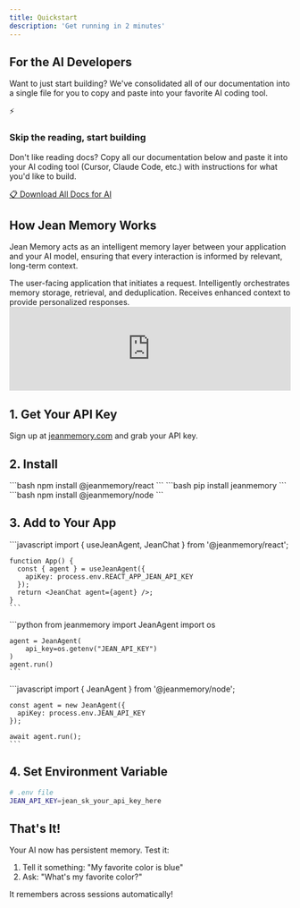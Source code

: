 ```yaml
---
title: Quickstart
description: 'Get running in 2 minutes'
---
```


## For the AI Developers

Want to just start building? We've consolidated all of our documentation into a single file for you to copy and paste into your favorite AI coding tool.

<div style={{
  background: 'linear-gradient(to right, rgb(239 246 255), rgb(238 242 255))',
  border: '1px solid rgb(191 219 254)',
  borderRadius: '0.5rem',
  padding: '1.5rem',
  margin: '1.5rem 0'
}}>
  <div style={{ display: 'flex', alignItems: 'start', gap: '1rem' }}>
    <div style={{
      width: '2.5rem',
      height: '2.5rem',
      background: 'rgb(219 234 254)',
      borderRadius: '0.5rem',
      display: 'flex',
      alignItems: 'center',
      justifyContent: 'center'
    }}>
      ⚡
    </div>
    <div style={{ flex: '1' }}>
      <h3 style={{ margin: '0 0 0.5rem 0', fontSize: '1.125rem', fontWeight: '600' }}>
        Skip the reading, start building
      </h3>
      <p style={{ margin: '0 0 1rem 0', fontSize: '0.875rem', color: '#6b7280' }}>
        Don't like reading docs? Copy all our documentation below and paste it into your AI coding tool (Cursor, Claude Code, etc.) with instructions for what you'd like to build.
      </p>
      <a 
        href="/assets/consolidated-docs.md" 
        download="jean-memory-docs.md"
        style={{
          display: 'inline-flex',
          alignItems: 'center',
          padding: '0.5rem 1rem',
          background: '#2563eb',
          color: 'white',
          borderRadius: '0.375rem',
          textDecoration: 'none',
          fontSize: '0.875rem',
          fontWeight: '500'
        }}
      >
        📋 Download All Docs for AI
      </a>
    </div>
  </div>
</div>

## How Jean Memory Works

Jean Memory acts as an intelligent memory layer between your application and your AI model, ensuring that every interaction is informed by relevant, long-term context.

<CardGroup cols={3}>
    <Card title="Your Application" icon="cloud">
        The user-facing application that initiates a request.
    </Card>
    <Card title="Jean Memory" icon="brain">
        Intelligently orchestrates memory storage, retrieval, and deduplication.
    </Card>
    <Card title="AI Model" icon="sparkles">
        Receives enhanced context to provide personalized responses.
    </Card>
</CardGroup>


<iframe 
    width="100%" 
    style={{aspectRatio: "16 / 9", margin: '2rem 0'}} 
    src="https://www.youtube.com/embed/kO6f7doPjSI" 
    title="YouTube video player" 
    frameBorder="0" 
    allow="accelerometer; autoplay; clipboard-write; encrypted-media; gyroscope; picture-in-picture" 
    allowFullScreen>
</iframe>

## 1. Get Your API Key

Sign up at [jeanmemory.com](https://jeanmemory.com) and grab your API key.

## 2. Install

<Tabs>
  <Tab title="React">
    ```bash
    npm install @jeanmemory/react
    ```
  </Tab>
  <Tab title="Python">
    ```bash
    pip install jeanmemory
    ```
  </Tab>
  <Tab title="Node.js">
    ```bash
    npm install @jeanmemory/node
    ```
  </Tab>
</Tabs>

## 3. Add to Your App

<Tabs>
  <Tab title="React">
    ```javascript
    import { useJeanAgent, JeanChat } from '@jeanmemory/react';
    
    function App() {
      const { agent } = useJeanAgent({ 
        apiKey: process.env.REACT_APP_JEAN_API_KEY 
      });
      return <JeanChat agent={agent} />;
    }
    ```
  </Tab>
  <Tab title="Python">
    ```python
    from jeanmemory import JeanAgent
    import os
    
    agent = JeanAgent(
        api_key=os.getenv("JEAN_API_KEY")
    )
    agent.run()
    ```
  </Tab>
  <Tab title="Node.js">
    ```javascript
    import { JeanAgent } from '@jeanmemory/node';
    
    const agent = new JeanAgent({
      apiKey: process.env.JEAN_API_KEY
    });
    
    await agent.run();
    ```
  </Tab>
</Tabs>

## 4. Set Environment Variable

```bash
# .env file
JEAN_API_KEY=jean_sk_your_api_key_here
```

## That's It!

Your AI now has persistent memory. Test it:

1. Tell it something: "My favorite color is blue"
2. Ask: "What's my favorite color?"

It remembers across sessions automatically!
